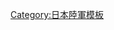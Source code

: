 {{Navbox
|name  = 日本陸軍師團
|title = [[大日本帝国]][[大日本帝國陸軍|陸軍]][[大日本帝國陸軍師團列表|師團]]
|state = {{{state|autocollapse}}}
|style = wide
|bodyclass = hlist

|group1 = <div style="text-align: center;">[[近衛師團]]</div>
|list1 =
* [[近衛第1師團|1]]
* [[近衛第2師團|2]]
* [[近衛第3師團|3]]

|group2 = <div style="text-align: center;">步兵師團</div>
|list2 =
* [[第1師團 (日本陸軍)|1]]
* [[第2師團 (日本陸軍)|2]]
* [[第3师团 (日本陆军)|3]]
* [[第4师团 (日本陆军)|4]]
* [[第5师团 (日本陆军)|5]]
* [[第6师团 (日本陆军)|6]]
* [[第7師團 (日本陸軍)|7]]
* [[第8師團 (日本陸軍)|8]]
* [[第9师团 (日本陆军)|9]]
* [[第10师团 (日本陆军)|10]]
* [[第11师团 (日本陆军)|11]]
* [[第12師團 (日本陸軍)|12]]
* [[第13师团 (日本陆军)|13]]
* [[第14师团|14]]
* [[第15师团 (日本陆军)|15]]
* [[第16师团|16]]
* [[第17師團|17]]
* [[第18师团|18]]
* [[第19師團|19]]
* [[第20師團|20]]
* [[第21師團|21]]
* [[第22师团 (日本陆军)|22]]
* [[第23師團|23]]
* [[第24師團|24]]
* [[第25師團|25]]
* [[第26师团|26]]
* [[第27師團|27]]
* [[第28师团|28]]
* [[第29师团 (日本陆军)|29]]
* [[第30师团 (日本陆军)|30]]
* [[第31师团 (日本陆军)|31]]
* [[第32师团 (日本陆军)|32]]
* [[第33师团 (日本陆军)|33]]
* [[第34师团 (日本陆军)|34]]
* [[第35师团 (日本陆军)|35]]
* [[第36师团 (日本陆军)|36]]
* [[第37师团 (日本陆军)|37]]
* [[第38師團 (日本陸軍)|38]]
* [[第39师团 (日本陆军)|39]]
* [[第40师团|40]]
* [[第41师团 (日本陆军)|41]]
* [[第42师团 (日本陆军)|42]]
* [[第43师团 (日本陆军)|43]]
* [[第44师团 (日本陆军)|44]]
* [[第46师团 (日本陆军)|46]]
* [[第47师团 (日本陆军)|47]]
* [[第48师团|48]]
* [[第49师团|49]]
* [[第50师团 (日本陆军)|50]]
* [[第51师团|51]]
* [[第52师团|52]]
* [[第53师团|53]]
* [[第54师团|54]]
* [[第55师团|55]]
* [[第56师团 (日本陆军)|56]]
* [[第57师团|57]]
* [[第58师团|58]]
* [[第59师团|59]]
* [[第60师团 (日本陆军)|60]]
* [[第61师团 (日本陆军)|61]]
* [[第62师团 (日本陆军)|62]]
* [[第63师团 (日本陆军)|63]]
* [[第64师团 (日本陆军)|64]]
* [[第65师团 (日本陆军)|65]]
* [[第66师团 (日本陆军)|66]]
* [[第68师团 (日本陆军)|68]]
* [[第69师团 (日本陆军)|69]]
* [[第70师团 (日本陆军)|70]]
* [[第71師團|71]]
* [[第72师团 (日本陆军)|72]]
* [[第73师团 (日本陆军)|73]]
* [[第77师团 (日本陆军)|77]]
* [[第79师团|79]]
* [[第81师团 (日本陆军)|81]]
* [[第84师团|84]]
* [[第86师团 (日本陆军)|86]]
* [[第88师团|88]]
* [[第89师团|89]]
* [[第91师团 (日本陆军)|91]]
* [[第93师团 (日本陆军)|93]]
* [[第94师团 (日本陆军)|94]]
* [[第96师团|96]]
* [[第100师团|100]]
* [[第101師團|101]]
* [[第102师团|102]]
* [[第103师团 (日本陆军)|103]]
* [[第104师团|104]]
* [[第105师团|105]]
* [[第106師團|106]]
* [[第107师团|107]]
* [[第108师团 (日本陆军)|108]]
* [[第109师团 (日本陆军)|109]]
* [[第110师团 (日本陆军)|110]]
* [[第111师团 (日本陆军)|111]]
* [[第112师团 (日本陆军)|112]]
* [[第114師團|114]]
* [[第115师团 (日本陆军)|115]]
* [[第116师团 (日本陆军)|116]]
* [[第117师团|117]]
* [[第118师团 (日本陆军)|118]]
* [[第119師團|119]]
* [[第120师团 (日本陆军)|120]]
* [[第121师团 (日本陆军)|121]]
* [[第122师团 (日本陆军)|122]]
* [[第123师团 (日本陆军)|123]]
* [[第124师团|124]]
* [[第125师团|125]]
* [[第126师团|126]]
* [[第127师团 (日本陆军)|127]]
* [[第128师团 (日本陆军)|128]]
* [[第129师团 (日本陆军)|129]]
* [[第130师团|130]]
* [[第131师团|131]]
* [[第132师团|132]]
* [[第133师团|133]]
* [[第134师团|134]]
* [[第135师团|135]]
* [[第136师团|136]]
* [[第137师团|137]]
* [[第138师团|138]]
* [[第139师团|139]]
* [[第140师团|140]]
* [[第142师团|142]]
* [[第143师团 (日本陆军)|143]]
* [[第144师团|144]]
* [[第145师团|145]]
* [[第146师团|146]]
* [[第147师团|147]]
* [[第148师团|148]]
* [[第149师团|149]]
* [[第150师团|150]]
* [[第151师团|151]]
* [[第152师团|152]]
* [[第153师团|153]]
* [[第154师团|154]]
* [[第155师团|155]]
* [[第156师团|156]]
* [[第157师团|157]]
* [[第158师团|158]]
* [[第160师团|160]]
* [[第161师团|161]]
* [[第201师团|201]]
* [[第202师团 (日本陆军)|202]]
* [[第205师团|205]]
* [[第206师团|206]]
* [[第209师团|209]]
* [[第212师团|212]]
* [[第214师团|214]]
* [[第216师团|216]]
* [[二战末期组建的大日本帝国陆军师团|221]]
* [[二战末期组建的大日本帝国陆军师团|222]]
* [[二战末期组建的大日本帝国陆军师团|224]]
* [[二战末期组建的大日本帝国陆军师团|225]]
* [[二战末期组建的大日本帝国陆军师团|229]]
* [[二战末期组建的大日本帝国陆军师团|230]]
* [[二战末期组建的大日本帝国陆军师团|231]]
* [[二战末期组建的大日本帝国陆军师团|234]]
* [[二战末期组建的大日本帝国陆军师团|303]]
* [[二战末期组建的大日本帝国陆军师团|308]]
* [[二战末期组建的大日本帝国陆军师团|312]]
* [[二战末期组建的大日本帝国陆军师团|316]]
* [[二战末期组建的大日本帝国陆军师团|320]]
* {{Link-ja|第321師團 (日本陸軍)|第321師団|321}}
* [[二战末期组建的大日本帝国陆军师团|322]]
* [[二战末期组建的大日本帝国陆军师团|344]]
* [[二战末期组建的大日本帝国陆军师团|351]]
* [[二战末期组建的大日本帝国陆军师团|354]]
* [[二战末期组建的大日本帝国陆军师团|355]]

|group3 = <div style="text-align: center;">戰車師團</div>
|list3 =
* [[战车第1师团|1]]
* [[战车第2师团|2]]
* [[戰車第3師團|3]]
* [[战车第4师团|4]]

|group4 = <div style="text-align: center;">高射師團</div>
|list4 =
* [[高射第1师团|1]]
* {{Link-ja|高射第2師團 (日本陸軍)|高射第2師団 (日本軍)|2}}
* [[高射第3師團|3]]
* {{Link-ja|高射第4師團 (日本陸軍)|高射第4師団 (日本軍)|4}}

|group5 = <div style="text-align: center;">飛行師團</div>
|list5 =
* [[第1飞行师团 (日本陆军)|1]]
* [[第2飞行师团 (日本陆军)|2]]
* [[第3飛行師團 (日本陸軍)|3]]
* [[第4飛行師團 (日本陸軍)|4]]
* [[第5飛行師團 (日本陸軍)|5]]
* [[第6飛行師團 (日本陸軍)|6]]
* {{Link-en|第7飛行師團 (日本陸軍)|7th Air Division (Japan)|7}}
* [[第8飛行師團 (日本陸軍)|8]]
* {{Link-ja|第9飛行師團 (日本陸軍)|第9飛行師団 (日本軍)|9}}
* {{Link-ja|第10飛行師團 (日本陸軍)|第10飛行師団 (日本軍)|10}}
* {{Link-ja|第11飛行師團 (日本陸軍)|第11飛行師団 (日本軍)|11}}
* {{Link-ja|第12飛行師團 (日本陸軍)|第12飛行師団 (日本軍)|12}}
* [[第13飛行師團 (日本陸軍)|13]]

|group6 = <div style="text-align: center;">航空師團</div>
|list6 =
* [[第51航空師團|51]]
* {{Link-ja|熊谷陸軍飛行學校|熊谷陸軍飛行学校|52}}
* [[第53航空師團|53]]
* [[第54航空師團|54]]

|group7 = 教育飛行師團
|list7 =
* [[第51教育飛行師團|51]]

|group8 = 教導飛行師團
|list8 =
* {{Link-ja|下志津陸軍飛行學校|下志津陸軍飛行学校#下志津教導飛行師団|下志津}}
* [[明野教導飛行師團|明野]]
* [[明野陸軍飛行學校|常陸]]
* [[鉾田陸軍飛行學校|鉾田]]
* [[濱松陸軍飛行學校|浜松]]
* [[白城子陸軍飛行學校|宇都宮]]

|group9 = 教導航空師團
|list9 =
* {{Link-ja|立川陸軍航空整備學校|立川陸軍航空整備学校|立川整備}}
* {{Link-ja|陸軍航空通信學校|陸軍航空通信学校#水戸教導航空通信師団|水戶通信}}

|group10 = 戰鬥飛行集團
|list10 =
* [[第20戰鬥飛行集團|20]]
* [[第30戰鬥飛行集團|30]]

|group11 = <div style="text-align: center;">挺進集團</div>
|list11 =
* {{Link-ja|第1挺進集團|第1挺進集団|1}}

|below =
* 註：名義上是集團的編制，實際上是師團編制

}}<noinclude>
{{collapsible option}}
[[Category:日本陸軍模板]]
</noinclude>